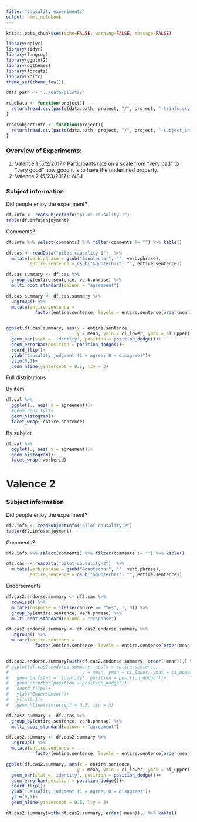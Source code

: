 ```yaml
---
title: "Causality experiments"
output: html_notebook
---
```



```r
knitr::opts_chunk$set(echo=FALSE, warning=FALSE, message=FALSE)
```


```r
library(dplyr)
library(tidyr)
library(langcog)
library(ggplot2)
library(ggthemes)
library(forcats)
library(knitr)
theme_set(theme_few())

data.path <- "../data/pilots/"

readData <- function(project){
  return(read.csv(paste(data.path, project, "/", project, "-trials.csv", sep = "")))
}

readSubjectInfo <- function(project){
  return(read.csv(paste(data.path, project, "/", project, "-subject_information.csv", sep = "")))
}
```

### Overview of Experiments:


1. Valence 1 (5/2/2017): Participants rate on a scale from "very bad" to "very good" how good it is to have the underlined property.
2. Valence 2 (5/23/2017): WSJ


### Subject information


Did people enjoy the experiment?

```r
df.info <- readSubjectInfo("pilot-causality-1")
table(df.info$enjoyment)
```
Comments?

```r
df.info %>% select(comments) %>% filter(comments != "") %>% kable()
```



```r
df.cas <- readData("pilot-causality-1")  %>%
  mutate(verb.phrase = gsub("&quotechar", "", verb.phrase),
         entire.sentence = gsub("&quotechar", "", entire.sentence))
```

```r
df.cas.summary <- df.cas %>%
  group_by(entire.sentence, verb.phrase) %>%
  multi_boot_standard(column = "agreement")
```

```r
df.cas.summary <- df.cas.summary %>%
  ungroup() %>%
  mutate(entire.sentence = 
           factor(entire.sentence, levels = entire.sentence[order(mean)]))


ggplot(df.cas.summary, aes(x = entire.sentence, 
                           y = mean, ymin = ci_lower, ymax = ci_upper))+
  geom_bar(stat = 'identity', position = position_dodge())+
  geom_errorbar(position = position_dodge())+
  coord_flip()+
  ylab("Causality judgment (1 = agree; 0 = disagree)")+
  ylim(0,1)+
  geom_hline(yintercept = 0.5, lty = 3)
```


Full distributions

By item

```r
df.val %>%
  ggplot(., aes( x = agreement))+
  #geom_density()+
  geom_histogram()+
  facet_wrap(~entire.sentence)
```

By subject

```r
df.val %>%
  ggplot(., aes( x = agreement))+
  geom_histogram()+
  facet_wrap(~workerid)
```


# Valence 2

### Subject information


Did people enjoy the experiment?

```r
df2.info <- readSubjectInfo("pilot-causality-2")
table(df2.info$enjoyment)
```
Comments?

```r
df2.info %>% select(comments) %>% filter(comments != "") %>% kable()
```



```r
df2.cas <- readData("pilot-causality-2")  %>%
  mutate(verb.phrase = gsub("&quotechar", "", verb.phrase),
         entire.sentence = gsub("&quotechar", "", entire.sentence))
```

Endorsements

```r
df.cas2.endorse.summary <- df2.cas %>%
  rowwise() %>%
  mutate(response = ifelse(choice == "Yes", 1, 0)) %>%
  group_by(entire.sentence, verb.phrase) %>%
  multi_boot_standard(column = "response")

df.cas2.endorse.summary <- df.cas2.endorse.summary %>%
  ungroup() %>%
  mutate(entire.sentence = 
           factor(entire.sentence, levels = entire.sentence[order(mean)]))


df.cas2.endorse.summary[with(df.cas2.endorse.summary, order(-mean)),] %>% kable()
# ggplot(df.cas2.endorse.summary, aes(x = entire.sentence, 
#                            y = mean, ymin = ci_lower, ymax = ci_upper))+
#   geom_bar(stat = 'identity', position = position_dodge())+
#   geom_errorbar(position = position_dodge())+
#   coord_flip()+
#   ylab("Endorsement")+
#   ylim(0,1)+
#   geom_hline(yintercept = 0.5, lty = 3)
```



```r
df.cas2.summary <- df2.cas %>%
  group_by(entire.sentence, verb.phrase) %>%
  multi_boot_standard(column = "agreement")
```

```r
df.cas2.summary <- df.cas2.summary %>%
  ungroup() %>%
  mutate(entire.sentence = 
           factor(entire.sentence, levels = entire.sentence[order(mean)]))

ggplot(df.cas2.summary, aes(x = entire.sentence, 
                           y = mean, ymin = ci_lower, ymax = ci_upper))+
  geom_bar(stat = 'identity', position = position_dodge())+
  geom_errorbar(position = position_dodge())+
  coord_flip()+
  ylab("Causality judgment (1 = agree; 0 = disagree)")+
  ylim(0,1)+
  geom_hline(yintercept = 0.5, lty = 3)

df.cas2.summary[with(df.cas2.summary, order(-mean)),] %>% kable()
```


